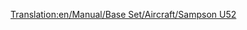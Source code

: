 [[Translation:en/Manual/Base Set/Aircraft/Sampson U52]]

{{it/Manuale/Set base/Aeromobili/StatAeroplani|Name=Sampson U52
|Image=[[File:en/Manual/Base Set/Aircraft/JunkersJU52.png|Sampson U52]]
|Costo=67.208
|Velocità=475 km/h
|Annuale=5.596
|Progettato=1928
|Vita=20
|Capacità=25 passeggeri e 4 sacchi postali
|Riadattabile=
*29 sacchi postali 
*15 casse di beni 
*7 tonnellate di cibo, borse di valori, sacchi di oro/diamanti
|
|Descrizione=Il Sampson U52 è il primo aereo disponibile nel gioco è relativamente piccolo ma costoso da gestire.
|Real-life=
*[https://it.wikipedia.org/wiki/Junkers_Ju_52 Lo Junkers Ju 52]
*[https://it.wikipedia.org/wiki/Junkers Storia e produzione della Junkers]
}}